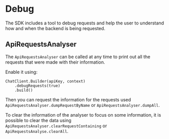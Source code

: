 # Debug

The SDK includes a tool to debug requests and help the user to understand how and when the backend is being requested.

## ApiRequestsAnalyser

The `ApiRequestsAnalyser` can be called at any time to print out all the requests that were made with their information. 

Enable it using: 

```
ChatClient.Builder(apiKey, context)
    .debugRequests(true)
    .build()
```

Then you can request the information for the requests used `ApiRequestsAnalyser.dumpRequestByName` or `ApiRequestsAnalyser.dumpAll`. 

To clear the information of the analyser to focus on some information, it is possible to clear the data using `ApiRequestsAnalyser.clearRequestContaining` or `ApiRequestsAnalyse.clearAll`.